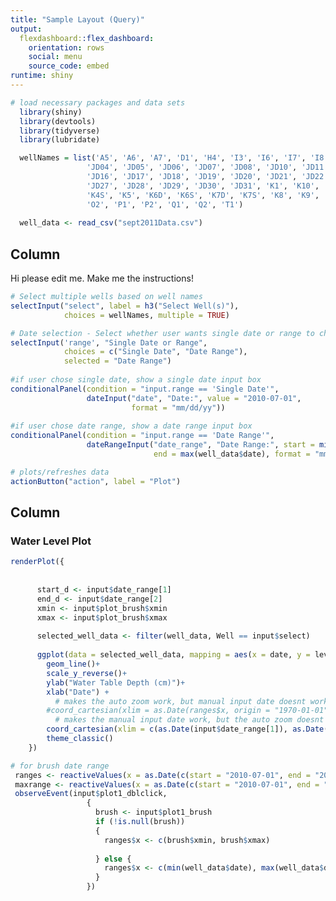 ```yaml
---
title: "Sample Layout (Query)"
output: 
  flexdashboard::flex_dashboard:
    orientation: rows
    social: menu
    source_code: embed
runtime: shiny
---
```


```r
# load necessary packages and data sets
  library(shiny)
  library(devtools)
  library(tidyverse)
  library(lubridate)

  wellNames = list('A5', 'A6', 'A7', 'D1', 'H4', 'I3', 'I6', 'I7', 'I8', 'I9', 'JD01', 'JD02', 'JD03', 
                 'JD04', 'JD05', 'JD06', 'JD07', 'JD08', 'JD10', 'JD11', 'JD12', 'JD13', 'JD14', 'JD15',
                 'JD16', 'JD17', 'JD18', 'JD19', 'JD20', 'JD21', 'JD22', 'JD23', 'JD24', 'JD25', 'JD26',
                 'JD27', 'JD28', 'JD29', 'JD30', 'JD31', 'K1', 'K10', 'K11', 'K12', 'K1D', 'K4D', 'K4M',
                 'K4S', 'K5', 'K6D', 'K6S', 'K7D', 'K7S', 'K8', 'K9', 'N1', 'N2', 'N3', 'N4', 'N5', 'O1',
                 'O2', 'P1', 'P2', 'Q1', 'Q2', 'T1')
  
  well_data <- read_csv("sept2011Data.csv")
```

Column {.sidebar}
-----------------------------------------------------------------------

Hi please edit me. Make me the instructions!

```r
# Select multiple wells based on well names
selectInput("select", label = h3("Select Well(s)"), 
            choices = wellNames, multiple = TRUE)

# Date selection - Select whether user wants single date or range to choose from
selectInput('range', "Single Date or Range", 
            choices = c("Single Date", "Date Range"),
            selected = "Date Range")
          
#if user chose single date, show a single date input box
conditionalPanel(condition = "input.range == 'Single Date'",
                 dateInput("date", "Date:", value = "2010-07-01", 
                           format = "mm/dd/yy"))
            
#if user chose date range, show a date range input box
conditionalPanel(condition = "input.range == 'Date Range'",
                 dateRangeInput("date_range", "Date Range:", start = min(well_data$date), 
                                end = max(well_data$date), format = "mm/dd/yy"))

# plots/refreshes data
actionButton("action", label = "Plot")
```

Column
-----------------------------------------------------------------------

### Water Level Plot

```r

renderPlot({
      
      
      start_d <- input$date_range[1]
      end_d <- input$date_range[2]
      xmin <- input$plot_brush$xmin
      xmax <- input$plot_brush$xmax
      
      selected_well_data <- filter(well_data, Well == input$select)
      
      ggplot(data = selected_well_data, mapping = aes(x = date, y = level, color = Well))+
        geom_line()+
        scale_y_reverse()+
        ylab("Water Table Depth (cm)")+
        xlab("Date") + 
          # makes the auto zoom work, but manual input date doesnt work
        #coord_cartesian(xlim = as.Date(ranges$x, origin = "1970-01-01"), expand = FALSE) + 
          # makes the manual input date work, but the auto zoom doesnt work (also single date doesnt work)
        coord_cartesian(xlim = c(as.Date(input$date_range[1]), as.Date(input$date_range[2])))+
        theme_classic()
    })

# for brush date range
 ranges <- reactiveValues(x = as.Date(c(start = "2010-07-01", end = "2018-01-01")))
 maxrange <- reactiveValues(x = as.Date(c(start = "2010-07-01", end = "2018-01-01")))
 observeEvent(input$plot1_dblclick,
                 {
                   brush <- input$plot1_brush
                   if (!is.null(brush)) 
                   {
                     ranges$x <- c(brush$xmin, brush$xmax)
                     
                   } else {
                     ranges$x <- c(min(well_data$date), max(well_data$date))
                   }
                 })
```